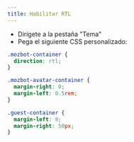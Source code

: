 ```yaml
---
title: Habilitar RTL
---
```


- Dirígete a la pestaña "Tema"
- Pega el siguiente CSS personalizado:

```css
.mozbot-container {
  direction: rtl;
}

.mozbot-avatar-container {
  margin-right: 0;
  margin-left: 0.5rem;
}

.guest-container {
  margin-left: 0;
  margin-right: 50px;
}
```
